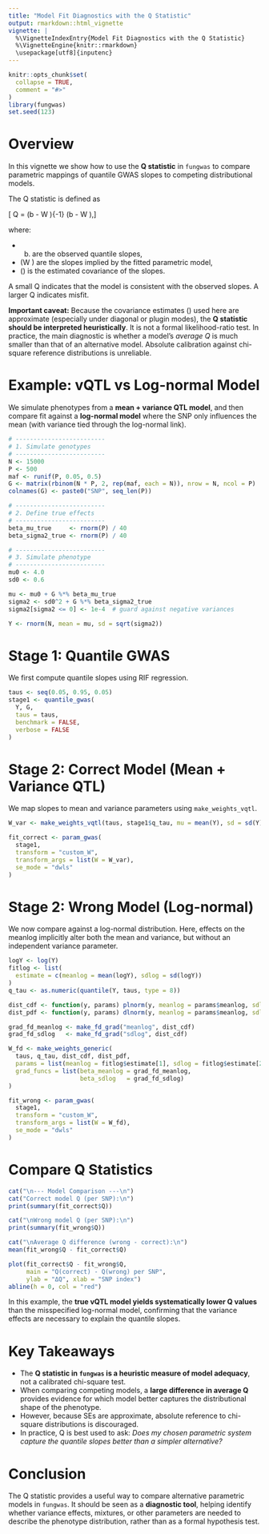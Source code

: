 ```yaml
---
title: "Model Fit Diagnostics with the Q Statistic"
output: rmarkdown::html_vignette
vignette: |
  %\VignetteIndexEntry{Model Fit Diagnostics with the Q Statistic}
  %\VignetteEngine{knitr::rmarkdown}
  \usepackage[utf8]{inputenc}
---
```


```r
knitr::opts_chunk$set(
  collapse = TRUE,
  comment = "#>"
)
library(fungwas)
set.seed(123)
```

# Overview

In this vignette we show how to use the **Q statistic** in `fungwas` to compare
parametric mappings of quantile GWAS slopes to competing distributional models.

The Q statistic is defined as

[
Q = (b - W \hat\theta)^\top \hat\Sigma^{-1} (b - W \hat\theta),
]

where:

* (b) are the observed quantile slopes,
* (W \hat\theta) are the slopes implied by the fitted parametric model,
* (\hat\Sigma) is the estimated covariance of the slopes.

A small Q indicates that the model is consistent with the observed slopes.
A larger Q indicates misfit.

**Important caveat:**
Because the covariance estimates (\hat\Sigma) used here are approximate (especially under diagonal or plugin modes), the **Q statistic should be interpreted heuristically**. It is not a formal likelihood-ratio test. In practice, the main diagnostic is whether a model’s *average Q* is much smaller than that of an alternative model. Absolute calibration against chi-square reference distributions is unreliable.



# Example: vQTL vs Log-normal Model

We simulate phenotypes from a **mean + variance QTL model**, and then compare fit against a **log-normal model** where the SNP only influences the mean (with variance tied through the log-normal link).

```r
# -------------------------
# 1. Simulate genotypes
# -------------------------
N <- 15000
P <- 500
maf <- runif(P, 0.05, 0.5)
G <- matrix(rbinom(N * P, 2, rep(maf, each = N)), nrow = N, ncol = P)
colnames(G) <- paste0("SNP", seq_len(P))

# -------------------------
# 2. Define true effects
# -------------------------
beta_mu_true     <- rnorm(P) / 40
beta_sigma2_true <- rnorm(P) / 40

# -------------------------
# 3. Simulate phenotype
# -------------------------
mu0 <- 4.0
sd0 <- 0.6

mu <- mu0 + G %*% beta_mu_true
sigma2 <- sd0^2 + G %*% beta_sigma2_true
sigma2[sigma2 <= 0] <- 1e-4  # guard against negative variances

Y <- rnorm(N, mean = mu, sd = sqrt(sigma2))
```


# Stage 1: Quantile GWAS

We first compute quantile slopes using RIF regression.

```r
taus <- seq(0.05, 0.95, 0.05)
stage1 <- quantile_gwas(
  Y, G,
  taus = taus,
  benchmark = FALSE,
  verbose = FALSE
)
```



# Stage 2: Correct Model (Mean + Variance QTL)

We map slopes to mean and variance parameters using `make_weights_vqtl`.

```r
W_var <- make_weights_vqtl(taus, stage1$q_tau, mu = mean(Y), sd = sd(Y))

fit_correct <- param_gwas(
  stage1,
  transform = "custom_W",
  transform_args = list(W = W_var),
  se_mode = "dwls"
)
```


# Stage 2: Wrong Model (Log-normal)

We now compare against a log-normal distribution. Here, effects on the meanlog implicitly alter both the mean and variance, but without an independent variance parameter.

```r
logY <- log(Y)
fitlog <- list(
  estimate = c(meanlog = mean(logY), sdlog = sd(logY))
)
q_tau <- as.numeric(quantile(Y, taus, type = 8))

dist_cdf <- function(y, params) plnorm(y, meanlog = params$meanlog, sdlog = params$sdlog)
dist_pdf <- function(y, params) dlnorm(y, meanlog = params$meanlog, sdlog = params$sdlog)

grad_fd_meanlog <- make_fd_grad("meanlog", dist_cdf)
grad_fd_sdlog   <- make_fd_grad("sdlog", dist_cdf)

W_fd <- make_weights_generic(
  taus, q_tau, dist_cdf, dist_pdf,
  params = list(meanlog = fitlog$estimate[1], sdlog = fitlog$estimate[2]),
  grad_funcs = list(beta_meanlog = grad_fd_meanlog,
                    beta_sdlog   = grad_fd_sdlog)
)

fit_wrong <- param_gwas(
  stage1,
  transform = "custom_W",
  transform_args = list(W = W_fd),
  se_mode = "dwls"
)
```



# Compare Q Statistics

```r
cat("\n--- Model Comparison ---\n")
cat("Correct model Q (per SNP):\n")
print(summary(fit_correct$Q))

cat("\nWrong model Q (per SNP):\n")
print(summary(fit_wrong$Q))

cat("\nAverage Q difference (wrong - correct):\n")
mean(fit_wrong$Q - fit_correct$Q)

plot(fit_correct$Q - fit_wrong$Q,
     main = "Q(correct) - Q(wrong) per SNP",
     ylab = "ΔQ", xlab = "SNP index")
abline(h = 0, col = "red")
```

In this example, the **true vQTL model yields systematically lower Q values** than the misspecified log-normal model, confirming that the variance effects are necessary to explain the quantile slopes.


# Key Takeaways

* The **Q statistic in `fungwas` is a heuristic measure of model adequacy**, not a calibrated chi-square test.
* When comparing competing models, a **large difference in average Q** provides evidence for which model better captures the distributional shape of the phenotype.
* However, because SEs are approximate, absolute reference to chi-square distributions is discouraged.
* In practice, Q is best used to ask: *Does my chosen parametric system capture the quantile slopes better than a simpler alternative?*


# Conclusion

The Q statistic provides a useful way to compare alternative parametric models in `fungwas`.
It should be seen as a **diagnostic tool**, helping identify whether variance effects, mixtures, or other parameters are needed to describe the phenotype distribution, rather than as a formal hypothesis test.

